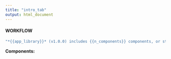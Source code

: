 ```yaml
---
title: "intro_tab"
output: html_document
---
```


#### WORKFLOW

```r
"*{{app_library}}* (v1.0.0) includes {{n_components}} components, or steps of a possible workflow. Each component includes one or more modules, which are possible analyses for that step."
```
**Components:**  
